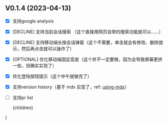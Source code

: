 

## V0.1.4 (2023-04-13)

- [x] 支持google analysis
- [x] [DECLINE] 支持当前会话搜索 （这个直接用网页自带的搜索功能就可以……）
- [x] [DECLINE] 支持移动端长按会话弹窗（这个不需要，单击就会有修改、删除提示，然后再点击就可以操作了）
- [x] [OPTIONAL] 优化移动端固定高度（这个并不一定要做，因为会导致屏幕更挤一些，但确实实现了）
- [x] 优化登陆按钮提示（这个中午就做完了）
- [x] 支持version history（基于 mdx 实现了，ref: [using-mdx](https://nextjs.org/docs/advanced-features/using-mdx)）
- [ ] 支持pr list

	<RootLayout>
		<article className={clsx(
			'prose prose-zinc max-w-[720px] mx-auto',
			'dark:prose-invert',
		)}>
			{children}
		</article>
	</RootLayout>
)
